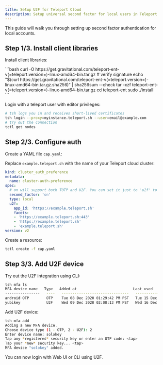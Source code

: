 ```yaml
---
title: Setup U2F for Teleport Cloud
description: Setup universal second factor for local users in Teleport Cloud
---
```


This guide will walk you through setting up second factor authentication
for local accounts.

## Step 1/3. Install client libraries

Install client libraries:

<Tabs>
  <TabItem label="Linux">
    ```bash
    curl -O https://get.gravitational.com/teleport-ent-v(=teleport.version=)-linux-amd64-bin.tar.gz
    # verify signature
    echo "$(curl  https://get.gravitational.com/teleport-ent-v(=teleport.version=)-linux-amd64-bin.tar.gz.sha256)" | sha256sum --check
    tar -xzf teleport-ent-v(=teleport.version=)-linux-amd64-bin.tar.gz
    cd teleport-ent
    sudo ./install
    ```
  </TabItem>
</Tabs>

Login with a teleport user with editor privileges:

```bash
# tsh logs you in and receives short-lived certificates
tsh login --proxy=myinstance.teleport.sh --user=email@example.com
# try out the connection
tctl get nodes
```

## Step 2/3. Configure auth

Create a YAML file `cap.yaml`:

Replace `example.teleport.sh` with the name of your Teleport cloud cluster:

```yaml
kind: cluster_auth_preference
metadata:
  name: cluster-auth-preference
spec:
  # on will support both TOTP and U2F. You can set it just to 'u2f' to enforce U2F only second factor.
  second_factor: 'on'
  type: local
  u2f:
    app_id: 'https://example.teleport.sh'
    facets:
    - 'https://example.teleport.sh:443'
    - 'https://example.teleport.sh'
    - 'example.teleport.sh'
version: v2
```

Create a resource:

```bash
tctl create -f cap.yaml
```

## Step 3/3. Add U2F device

Try out the U2F integration using CLI:

```bash
tsh mfa ls
MFA device name   Type   Added at                          Last used
----------------   ----   -------------------------------   -------------------------------
android OTP        OTP    Tue 08 Dec 2020 01:29:42 PM PST   Tue 15 Dec 2020 01:29:42 PM PST
yubikey            U2F    Wed 09 Dec 2020 02:00:13 PM PST   Wed 16 Dec 2020 02:00:13 PM PST
```

Add U2F device:

```bash
tsh mfa add
Adding a new MFA device.
Choose device type (1 - OTP, 2 - U2F): 2
Enter device name: solokey
Tap any *registered* security key or enter an OTP code: <tap>
Tap your *new* security key... <tap>
MFA device "solokey" added.
```

You can now login with Web UI or CLI using U2F.
